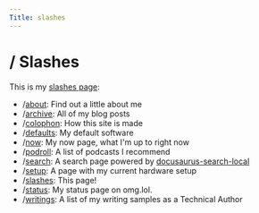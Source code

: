 ```yaml
---
Title: slashes
---
```


# / Slashes

This is my [slashes page](https://slashpages.net/):

- /[about](/about): Find out a little about me
- /[archive](/archive): All of my blog posts
- /[colophon](/colophon): How this site is made
- /[defaults](/defaults): My default software
- /[now](/now): My now page, what I'm up to right now
- /[podroll](/podroll): A list of podcasts I recommend
- /[search](/search): A search page powered by [docusaurus-search-local](https://github.com/easyops-cn/docusaurus-search-local)
- /[setup](/setup): A page with my current hardware setup
- /[slashes](/slashes): This page!
- /[status](/status): My status page on omg.lol.
- /[writings](/writings): A list of my writing samples as a Technical Author